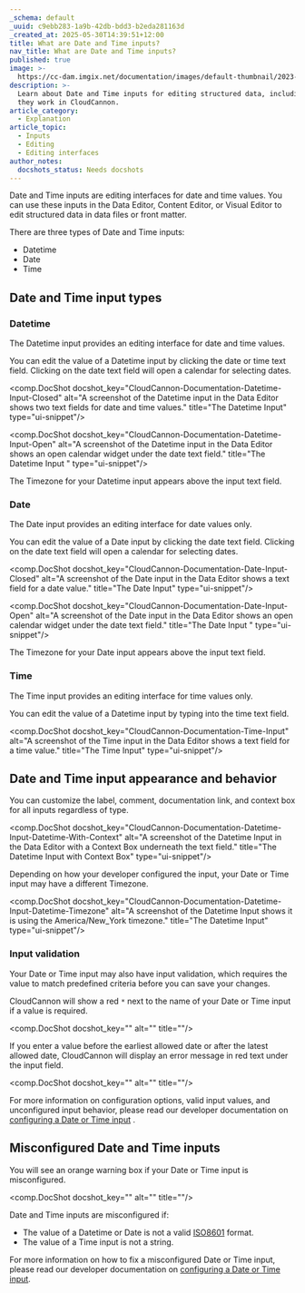 ```yaml
---
_schema: default
_uuid: c9ebb283-1a9b-42db-bdd3-b2eda281163d
_created_at: 2025-05-30T14:39:51+12:00
title: What are Date and Time inputs?
nav_title: What are Date and Time inputs?
published: true
image: >-
  https://cc-dam.imgix.net/documentation/images/default-thumbnail/2023-Q4/CloudCannon-Documentation-Thumbnail.png
description: >-
  Learn about Date and Time inputs for editing structured data, including how
  they work in CloudCannon.
article_category:
  - Explanation
article_topic:
  - Inputs
  - Editing
  - Editing interfaces
author_notes:
  docshots_status: Needs docshots
---
```

Date and Time inputs are editing interfaces for date and time values. You can use these inputs in the Data Editor, Content Editor, or Visual Editor to edit structured data in data files or front matter.

There are three types of Date and Time inputs:

* Datetime
* Date
* Time

## Date and Time input types

### Datetime

The Datetime input provides an editing interface for date and time values.

You can edit the value of a Datetime input by clicking the date or time text field. Clicking on the date text field will open a calendar for selecting dates.

<comp.DocShot docshot_key="CloudCannon-Documentation-Datetime-Input-Closed" alt="A screenshot of the Datetime input in the Data Editor shows two text fields for date and time values." title="The Datetime Input" type="ui-snippet"/>

<comp.DocShot docshot_key="CloudCannon-Documentation-Datetime-Input-Open" alt="A screenshot of the Datetime input in the Data Editor shows an open calendar widget under the date text field." title="The Datetime Input " type="ui-snippet"/>

The Timezone for your Datetime input appears above the input text field.

### Date

The Date input provides an editing interface for date values only.

You can edit the value of a Date input by clicking the date text field. Clicking on the date text field will open a calendar for selecting dates.

<comp.DocShot docshot_key="CloudCannon-Documentation-Date-Input-Closed" alt="A screenshot of the Date input in the Data Editor shows a text field for a date value." title="The Date Input" type="ui-snippet"/>

<comp.DocShot docshot_key="CloudCannon-Documentation-Date-Input-Open" alt="A screenshot of the Date input in the Data Editor shows an open calendar widget under the date text field." title="The Date Input " type="ui-snippet"/>

The Timezone for your Date input appears above the input text field.

### Time

The Time input provides an editing interface for time values only.

You can edit the value of a Datetime input by typing into the time text field.

<comp.DocShot docshot_key="CloudCannon-Documentation-Time-Input" alt="A screenshot of the Time input in the Data Editor shows a text field for a time value." title="The Time Input" type="ui-snippet"/>

## Date and Time input appearance and behavior

You can customize the label, comment, documentation link, and context box for all inputs regardless of type.

<comp.DocShot docshot_key="CloudCannon-Documentation-Datetime-Input-Datetime-With-Context" alt="A screenshot of the Datetime Input in the Data Editor with a Context Box underneath the text field." title="The Datetime Input with Context Box" type="ui-snippet"/>

Depending on how your developer configured the input, your Date or Time input may have a different Timezone.

<comp.DocShot docshot_key="CloudCannon-Documentation-Datetime-Input-Datetime-Timezone" alt="A screenshot of the Datetime Input shows it is using the America/New_York timezone." title="The Datetime Input" type="ui-snippet"/>

### Input validation

Your Date or Time input may also have input validation, which requires the value to match predefined criteria before you can save your changes.

CloudCannon will show a red `*` next to the name of your Date or Time input if a value is required.

<comp.DocShot docshot_key="" alt="" title=""/>

If you enter a value before the earliest allowed date or after the latest allowed date, CloudCannon will display an error message in red text under the input field.

<comp.DocShot docshot_key="" alt="" title=""/>

For more information on configuration options, valid input values, and unconfigured input behavior, please read our developer documentation on [configuring a Date or Time input](/documentation/articles/configure-a-date-or-time-input/) .

## Misconfigured Date and Time inputs

You will see an orange warning box if your Date or Time input is misconfigured.

<comp.DocShot docshot_key="" alt="" title=""/>

Date and Time inputs are misconfigured if:

* The value of a Datetime or Date is not a valid <a href="https://www.iso.org/iso-8601-date-and-time-format.html" target="_blank" rel="noopener">ISO8601</a> format.
* The value of a Time input is not a string.

For more information on how to fix a misconfigured Date or Time input, please read our developer documentation on [configuring a Date or Time input](/documentation/articles/configure-a-date-or-time-input/).